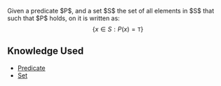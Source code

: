 Given a predicate $P$, and a set $S$ the set of all elements in $S$ that such that $P$ holds,  on it is written as: 
\[
	\{ x \in S: P(x) = \mathtt{T} \}
\]

== Knowledge Used ==

* [[Predicate]]
* [[Set]]
{{Knowledge Metadata|Set Theory|Notation}}
